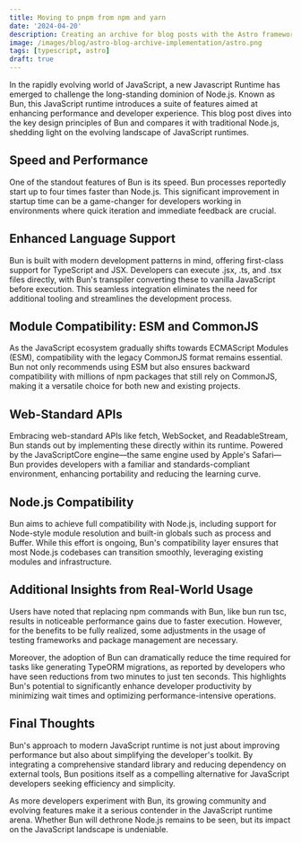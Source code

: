 ```yaml
---
title: Moving to pnpm from npm and yarn
date: '2024-04-20'
description: Creating an archive for blog posts with the Astro framework based on a year system.
image: /images/blog/astro-blog-archive-implementation/astro.png
tags: [typescript, astro]
draft: true
---
```


In the rapidly evolving world of JavaScript, a new Javascript Runtime has emerged to challenge the long-standing dominion of Node.js. Known as Bun, this JavaScript runtime introduces a suite of features aimed at enhancing performance and developer experience. This blog post dives into the key design principles of Bun and compares it with traditional Node.js, shedding light on the evolving landscape of JavaScript runtimes.

## Speed and Performance

One of the standout features of Bun is its speed. Bun processes reportedly start up to four times faster than Node.js. This significant improvement in startup time can be a game-changer for developers working in environments where quick iteration and immediate feedback are crucial.

## Enhanced Language Support

Bun is built with modern development patterns in mind, offering first-class support for TypeScript and JSX. Developers can execute .jsx, .ts, and .tsx files directly, with Bun's transpiler converting these to vanilla JavaScript before execution. This seamless integration eliminates the need for additional tooling and streamlines the development process.

## Module Compatibility: ESM and CommonJS

As the JavaScript ecosystem gradually shifts towards ECMAScript Modules (ESM), compatibility with the legacy CommonJS format remains essential. Bun not only recommends using ESM but also ensures backward compatibility with millions of npm packages that still rely on CommonJS, making it a versatile choice for both new and existing projects.

## Web-Standard APIs

Embracing web-standard APIs like fetch, WebSocket, and ReadableStream, Bun stands out by implementing these directly within its runtime. Powered by the JavaScriptCore engine—the same engine used by Apple's Safari—Bun provides developers with a familiar and standards-compliant environment, enhancing portability and reducing the learning curve.

## Node.js Compatibility

Bun aims to achieve full compatibility with Node.js, including support for Node-style module resolution and built-in globals such as process and Buffer. While this effort is ongoing, Bun's compatibility layer ensures that most Node.js codebases can transition smoothly, leveraging existing modules and infrastructure.

## Additional Insights from Real-World Usage

Users have noted that replacing npm commands with Bun, like bun run tsc, results in noticeable performance gains due to faster execution. However, for the benefits to be fully realized, some adjustments in the usage of testing frameworks and package management are necessary.

Moreover, the adoption of Bun can dramatically reduce the time required for tasks like generating TypeORM migrations, as reported by developers who have seen reductions from two minutes to just ten seconds. This highlights Bun's potential to significantly enhance developer productivity by minimizing wait times and optimizing performance-intensive operations.

## Final Thoughts

Bun's approach to modern JavaScript runtime is not just about improving performance but also about simplifying the developer's toolkit. By integrating a comprehensive standard library and reducing dependency on external tools, Bun positions itself as a compelling alternative for JavaScript developers seeking efficiency and simplicity.

As more developers experiment with Bun, its growing community and evolving features make it a serious contender in the JavaScript runtime arena. Whether Bun will dethrone Node.js remains to be seen, but its impact on the JavaScript landscape is undeniable.

